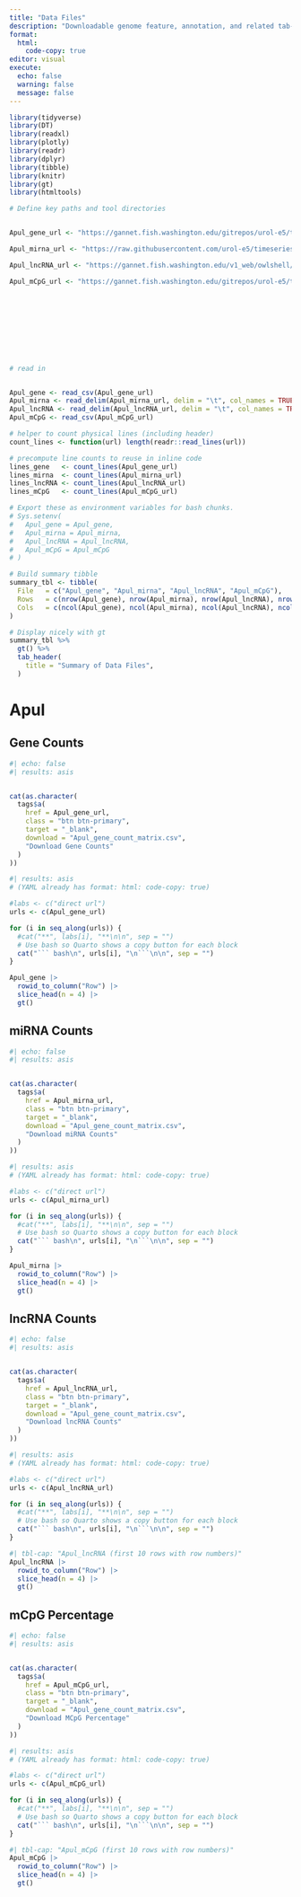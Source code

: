 ```yaml
---
title: "Data Files"
description: "Downloadable genome feature, annotation, and related tab-delimited files."
format:
  html:
    code-copy: true
editor: visual
execute:
  echo: false
  warning: false
  message: false
---
```


```r
library(tidyverse)
library(DT)
library(readxl)
library(plotly)
library(readr)
library(dplyr)
library(tibble)
library(knitr)
library(gt)
library(htmltools)
```

```r


# Define key paths and tool directories


Apul_gene_url <- "https://gannet.fish.washington.edu/gitrepos/urol-e5/timeseries_molecular/D-Apul/output/02.20-D-Apul-RNAseq-alignment-HiSat2/apul-gene_count_matrix.csv"

Apul_mirna_url <- "https://raw.githubusercontent.com/urol-e5/timeseries_molecular/refs/heads/main/M-multi-species/output/10-format-miRNA-counts/Apul_miRNA_counts_formatted.txt"

Apul_lncRNA_url <- "https://gannet.fish.washington.edu/v1_web/owlshell/bu-github/timeseries_molecular/D-Apul/output/33-Apul-lncRNA-matrix/Apul_lncRNA_counts_filtered.txt"

Apul_mCpG_url <- "https://gannet.fish.washington.edu/gitrepos/urol-e5/timeseries_molecular/D-Apul/output/22.5-Apul-multiomic-SR/Apul-filtered-WGBS-CpG-counts.csv"










# read in 


Apul_gene <- read_csv(Apul_gene_url)
Apul_mirna <- read_delim(Apul_mirna_url, delim = "\t", col_names = TRUE)
Apul_lncRNA <- read_delim(Apul_lncRNA_url, delim = "\t", col_names = TRUE, skip = 7)
Apul_mCpG <- read_csv(Apul_mCpG_url)

# helper to count physical lines (including header)
count_lines <- function(url) length(readr::read_lines(url))

# precompute line counts to reuse in inline code
lines_gene   <- count_lines(Apul_gene_url)
lines_mirna  <- count_lines(Apul_mirna_url)
lines_lncRNA <- count_lines(Apul_lncRNA_url)
lines_mCpG   <- count_lines(Apul_mCpG_url)

# Export these as environment variables for bash chunks.
# Sys.setenv(
#   Apul_gene = Apul_gene,
#   Apul_mirna = Apul_mirna,
#   Apul_lncRNA = Apul_lncRNA,
#   Apul_mCpG = Apul_mCpG
# )
```

```r

# Build summary tibble
summary_tbl <- tibble(
  File   = c("Apul_gene", "Apul_mirna", "Apul_lncRNA", "Apul_mCpG"),
  Rows   = c(nrow(Apul_gene), nrow(Apul_mirna), nrow(Apul_lncRNA), nrow(Apul_mCpG)),
  Cols   = c(ncol(Apul_gene), ncol(Apul_mirna), ncol(Apul_lncRNA), ncol(Apul_mCpG))
)

# Display nicely with gt
summary_tbl %>%
  gt() %>%
  tab_header(
    title = "Summary of Data Files",
  )
```

# Apul

## Gene Counts

```r
#| echo: false
#| results: asis


cat(as.character(
  tags$a(
    href = Apul_gene_url,
    class = "btn btn-primary",
    target = "_blank",
    download = "Apul_gene_count_matrix.csv",
    "Download Gene Counts"
  )
))
```

```r
#| results: asis
# (YAML already has format: html: code-copy: true)

#labs <- c("direct url")
urls <- c(Apul_gene_url)

for (i in seq_along(urls)) {
  #cat("**", labs[i], "**\n\n", sep = "")
  # Use bash so Quarto shows a copy button for each block
  cat("``` bash\n", urls[i], "\n```\n\n", sep = "")
}
```

```r
Apul_gene |>
  rowid_to_column("Row") |>
  slice_head(n = 4) |>
  gt()
```

## miRNA Counts

```r
#| echo: false
#| results: asis


cat(as.character(
  tags$a(
    href = Apul_mirna_url,
    class = "btn btn-primary",
    target = "_blank",
    download = "Apul_gene_count_matrix.csv",
    "Download miRNA Counts"
  )
))
```

```r
#| results: asis
# (YAML already has format: html: code-copy: true)

#labs <- c("direct url")
urls <- c(Apul_mirna_url)

for (i in seq_along(urls)) {
  #cat("**", labs[i], "**\n\n", sep = "")
  # Use bash so Quarto shows a copy button for each block
  cat("``` bash\n", urls[i], "\n```\n\n", sep = "")
}
```

```r
Apul_mirna |>
  rowid_to_column("Row") |>
  slice_head(n = 4) |>
  gt()
```

## lncRNA Counts

```r
#| echo: false
#| results: asis


cat(as.character(
  tags$a(
    href = Apul_lncRNA_url,
    class = "btn btn-primary",
    target = "_blank",
    download = "Apul_gene_count_matrix.csv",
    "Download lncRNA Counts"
  )
))
```

```r
#| results: asis
# (YAML already has format: html: code-copy: true)

#labs <- c("direct url")
urls <- c(Apul_lncRNA_url)

for (i in seq_along(urls)) {
  #cat("**", labs[i], "**\n\n", sep = "")
  # Use bash so Quarto shows a copy button for each block
  cat("``` bash\n", urls[i], "\n```\n\n", sep = "")
}
```

```r
#| tbl-cap: "Apul_lncRNA (first 10 rows with row numbers)"
Apul_lncRNA |>
  rowid_to_column("Row") |>
  slice_head(n = 4) |>
  gt()
```

## mCpG Percentage

```r
#| echo: false
#| results: asis


cat(as.character(
  tags$a(
    href = Apul_mCpG_url,
    class = "btn btn-primary",
    target = "_blank",
    download = "Apul_gene_count_matrix.csv",
    "Download MCpG Percentage"
  )
))
```

```r
#| results: asis
# (YAML already has format: html: code-copy: true)

#labs <- c("direct url")
urls <- c(Apul_mCpG_url)

for (i in seq_along(urls)) {
  #cat("**", labs[i], "**\n\n", sep = "")
  # Use bash so Quarto shows a copy button for each block
  cat("``` bash\n", urls[i], "\n```\n\n", sep = "")
}
```

```r
#| tbl-cap: "Apul_mCpG (first 10 rows with row numbers)"
Apul_mCpG |>
  rowid_to_column("Row") |>
  slice_head(n = 4) |>
  gt()
```
